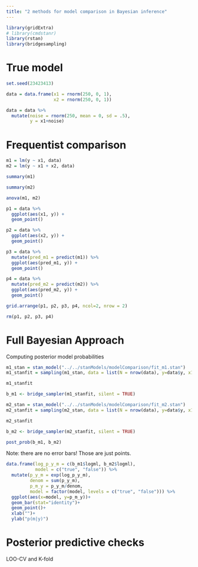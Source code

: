 ```yaml
---
title: "2 methods for model comparison in Bayesian inference"
---
```


```r
library(gridExtra)
# library(cmdstanr)
library(rstan)
library(bridgesampling)
```

# True model

```r
set.seed(23423413)

data = data.frame(x1 = rnorm(250, 0, 1),
                  x2 = rnorm(250, 0, 1))

data = data %>% 
  mutate(noise = rnorm(250, mean = 0, sd = .5),
         y = x1+noise)
```

# Frequentist comparison

```r
m1 = lm(y ~ x1, data)
m2 = lm(y ~ x1 + x2, data)
```

```r
summary(m1)
```

```r
summary(m2)
```

```r
anova(m1, m2)
```

```r
p1 = data %>% 
  ggplot(aes(x1, y)) +
  geom_point()

p2 = data %>% 
  ggplot(aes(x2, y)) +
  geom_point()

p3 = data %>%
  mutate(pred_m1 = predict(m1)) %>%
  ggplot(aes(pred_m1, y)) +
  geom_point()

p4 = data %>%
  mutate(pred_m2 = predict(m2)) %>%
  ggplot(aes(pred_m2, y)) +
  geom_point()

grid.arrange(p1, p2, p3, p4, ncol=2, nrow = 2)

```

```r
rm(p1, p2, p3, p4)
```

# Full Bayesian Approach

Computing posterior model probabilities

```r
m1_stan = stan_model("../../stanModels/modelComparison/fit_m1.stan")
m1_stanfit = sampling(m1_stan, data = list(N = nrow(data), y=data$y, x1 = data$x1))
```

```r
m1_stanfit
```


```r
b_m1 <- bridge_sampler(m1_stanfit, silent = TRUE)
```

```r
m2_stan = stan_model("../../stanModels/modelComparison/fit_m2.stan")
m2_stanfit = sampling(m2_stan, data = list(N = nrow(data), y=data$y, x1 = data$x1, x2=data$x2))
```

```r
m2_stanfit
```

```r
b_m2 <- bridge_sampler(m2_stanfit, silent = TRUE)
```

```r
post_prob(b_m1, b_m2)
```

Note: there are no error bars! Those are just points.

```r
data.frame(log_p_y_m = c(b_m1$logml, b_m2$logml),
           model = c("true", "false")) %>%
  mutate(p_y_m = exp(log_p_y_m),
         denom = sum(p_y_m),
         p_m_y = p_y_m/denom,
         model = factor(model, levels = c("true", "false"))) %>%
  ggplot(aes(x=model, y=p_m_y))+
  geom_bar(stat="identity")+
  geom_point()+
  xlab("")+
  ylab("p(m|y)")
```

# Posterior predictive checks

LOO-CV and K-fold

```r

```